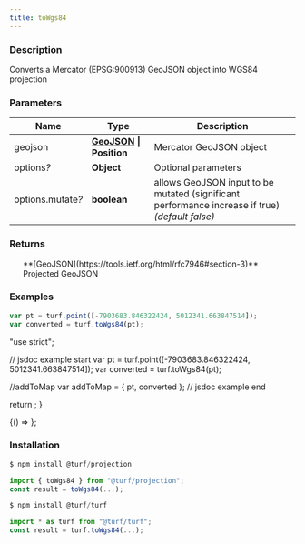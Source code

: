 ```yaml
---
title: toWgs84
---
```



### Description

Converts a Mercator (EPSG:900913) GeoJSON object into WGS84 projection

### Parameters

| Name                   | Type                                                                     | Description                                                                                     |
| ---------------------- | ------------------------------------------------------------------------ | ----------------------------------------------------------------------------------------------- |
| geojson                | **[GeoJSON](https://tools.ietf.org/html/rfc7946#section-3) \| Position** | Mercator GeoJSON object                                                                         |
| options<i>?</i>        | **Object**                                                               | Optional parameters                                                                             |
| options.mutate<i>?</i> | **boolean**                                                              | allows GeoJSON input to be mutated (significant performance increase if true) _(default false)_ |

### Returns

<ul>
  **[GeoJSON](https://tools.ietf.org/html/rfc7946#section-3)** Projected GeoJSON

</ul>

### Examples

```javascript
var pt = turf.point([-7903683.846322424, 5012341.663847514]);
var converted = turf.toWgs84(pt);
```

  "use strict";

  // jsdoc example start
  var pt = turf.point([-7903683.846322424, 5012341.663847514]);
  var converted = turf.toWgs84(pt);

  //addToMap
  var addToMap = { pt, converted };
  // jsdoc example end

  return <ExampleMap addToMap={addToMap} />;
}

<BrowserOnly>{() => <Map0 />}</BrowserOnly>;

### Installation

```javascript
$ npm install @turf/projection

import { toWgs84 } from "@turf/projection";
const result = toWgs84(...);
```

```javascript
$ npm install @turf/turf

import * as turf from "@turf/turf";
const result = turf.toWgs84(...);
```
